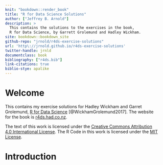 ```yaml
---
knit: "bookdown::render_book"
title: "R for Data Science Solutions"
author: ["Jeffrey B. Arnold"]
description: >
  This contains the solutions to the exercises in the book,
  R for Data Science, by Garrett Grolemund and Hadley Wickham.
site: bookdown::bookdown_site
github-repo: "jrnold/r4ds-exercise-solutions"
url: 'http\://jrnold.github.io/r4ds-exercise-solutions'
twitter-handle: jrnld
documentclass: book
bibliography: ["r4ds.bib"]
link-citations: true
biblio-stye: apalike
---
```


# Welcome {-}

This contains my exercise solutions for Hadley Wickham and Garret Grolemund, [R for Data Science](http://amzn.to/2aHLAQ1) [@WickhamGrolemund2017].
The website for the book is [r4ds.had.co.nz](http://r4ds.had.co.nz/).

The text of this work is licensed under the [Creative Commons Attribution 4.0 International License](http://creativecommons.org/licenses/by/4.0/).
The R Code in this work is licensed under the [MIT License](https://opensource.org/licenses/MIT).

# Introduction
